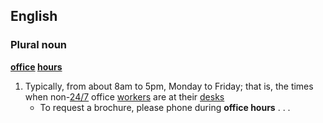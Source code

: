 ==English==
===Plural noun===
'''[[office]] [[hours]]'''
#Typically, from about 8am to 5pm, Monday to Friday; that is, the times when non-[[24/7]] office [[worker]]s are at their [[desk]]s
#* To request a brochure, please phone during '''office hours''' . . .